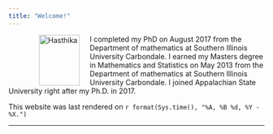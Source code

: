 ```yaml
---
title: "Welcome!"
---
```


<figure>
<img src="./images/webpic.png" alt="Hasthika" align="left" hspace="20" style="width:80px;height:100px;">
</figure>


I completed my PhD on August 2017 from the Department of mathematics at Southern Illinois University  Carbondale.  I earned my  Masters degree in Mathematics and Statistics on May 2013 from the Department of mathematics at Southern Illinois University  Carbondale. I joined  Appalachian State University right after my Ph.D. in 2017.
 
 
This website was last rendered on `r format(Sys.time(), "%A, %B %d, %Y - %X.")`


* * *
